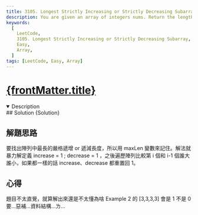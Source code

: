 ```yaml
---
title: 3105. Longest Strictly Increasing or Strictly Decreasing Subarray
description: You are given an array of integers nums. Return the length of the longest subarray of nums which is either strictly increasing or strictly decreasing .
keywords:
  [
    LeetCode,
    3105. Longest Strictly Increasing or Strictly Decreasing Subarray,
    Easy,
    Array,
  ]
tags: [LeetCode, Easy, Array]
---
```


# [{frontMatter.title}](https://leetcode.com/problems/longest-strictly-increasing-or-strictly-decreasing-subarray)


<DifficultyBadge difficulty="Easy" />

<Tabs>
  <TabItem value="description" label="題目描述" default>
    <details open>
      <summary>Description</summary>
        <Description />
        <Examples />
    </details> 
  </TabItem>

  <TabItem value="solution" label="解答">
   ## Solution
    <CodeBlock language="js">{Solution}</CodeBlock>
  </TabItem>
</Tabs>

## 解題思路

要找出陣列中最長的嚴格遞增 or 遞減長度，所以用 maxLen 變數來記住。解法就暴力解定義 increase = 1 ; decrease = 1 ，之後遍歷陣列比較第 i 個和 i-1 個誰大誰小，如果都一樣的話 increase、decrease 都重置回 1。

## 心得

題目不太直覺，就算解出來還是不太懂為啥 Example 2 的 [3,3,3,3] 會是 1 不是 0  
要...惡補...資料結構...ㄌ...
